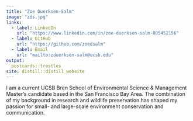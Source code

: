 ```yaml
---
title: "Zoe Duerksen-Salm"
image: "zds.jpg"
links:
  - label: LinkedIn
    url: "https://www.linkedin.com/in/zoe-duerksen-salm-805452156"
  - label: GitHub
    url: "https://github.com/zoedsalm"
  - label: Email
    url: "mailto:zduerksen-salm@ucsb.edu"
output:
  postcards::trestles
site: distill::distill_website
---
```

 
I am a current UCSB Bren School of Environmental Science & Management Master's candidate based in the San Francisco Bay Area. The combination of my background in research and wildlife preservation has shaped my passion for small- and large-scale environment conservation and communication. 